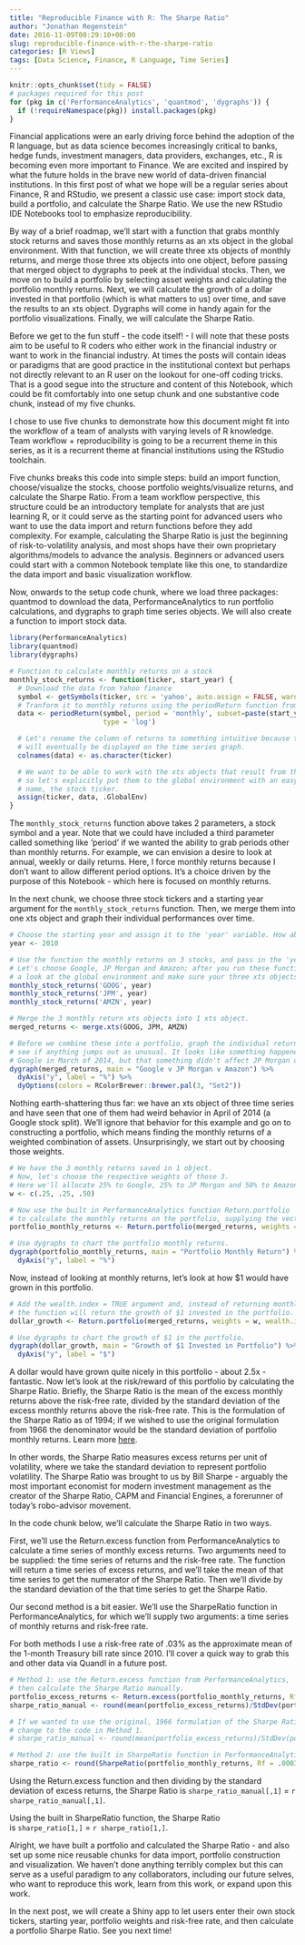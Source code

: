 ```yaml
---
title: "Reproducible Finance with R: The Sharpe Ratio"
author: "Jonathan Regenstein"
date: 2016-11-09T00:29:10+00:00
slug: reproducible-finance-with-r-the-sharpe-ratio
categories: [R Views]
tags: [Data Science, Finance, R Language, Time Series]
---
```


```r
knitr::opts_chunk$set(tidy = FALSE)
# packages required for this post
for (pkg in c('PerformanceAnalytics', 'quantmod', 'dygraphs')) {
  if (!requireNamespace(pkg)) install.packages(pkg)
}
```

Financial applications were an early driving force behind the adoption of the R language, but as data science becomes increasingly critical to banks, hedge funds, investment managers, data providers, exchanges, etc., R is becoming even more important to Finance. We are excited and inspired by what the future holds in the brave new world of data-driven financial institutions. In this first post of what we hope will be a regular series about Finance, R and RStudio, we present a classic use case: import stock data, build a portfolio, and calculate the Sharpe Ratio. We use the new RStudio IDE Notebooks tool to emphasize reproducibility.

By way of a brief roadmap, we'll start with a function that grabs monthly stock returns and saves those monthly returns as an xts object in the global environment. With that function, we will create three xts objects of monthly returns, and merge those three xts objects into one object, before passing that merged object to dygraphs to peek at the individual stocks. Then, we move on to build a portfolio by selecting asset weights and calculating the portfolio monthly returns. Next, we will calculate the growth of a dollar invested in that portfolio (which is what matters to us) over time, and save the results to an xts object. Dygraphs will come in handy again for the portfolio visualizations. Finally, we will calculate the Sharpe Ratio.

Before we get to the fun stuff - the code itself! - I will note that these posts aim to be useful to R coders who either work in the financial industry or want to work in the financial industry. At times the posts will contain ideas or paradigms that are good practice in the institutional context but perhaps not directly relevant to an R user on the lookout for one-off coding tricks. That is a good segue into the structure and content of this Notebook, which could be fit comfortably into one setup chunk and one substantive code chunk, instead of my five chunks.

I chose to use five chunks to demonstrate how this document might fit into the workflow of a team of analysts with varying levels of R knowledge. Team workflow + reproducibility is going to be a recurrent theme in this series, as it is a recurrent theme at financial institutions using the RStudio toolchain.

Five chunks breaks this code into simple steps: build an import function, choose/visualize the stocks, choose portfolio weights/visualize returns, and calculate the Sharpe Ratio. From a team workflow perspective, this structure could be an introductory template for analysts that are just learning R, or it could serve as the starting point for advanced users who want to use the data import and return functions before they add complexity. For example, calculating the Sharpe Ratio is just the beginning of risk-to-volatility analysis, and most shops have their own proprietary algorithms/models to advance the analysis. Beginners or advanced users could start with a common Notebook template like this one, to standardize the data import and basic visualization workflow.

Now, onwards to the setup code chunk, where we load three packages: quantmod to download the data, PerformanceAnalytics to run portfolio calculations, and dygraphs to graph time series objects. We will also create a function to import stock data.

```r
library(PerformanceAnalytics)
library(quantmod)
library(dygraphs)

# Function to calculate monthly returns on a stock
monthly_stock_returns <- function(ticker, start_year) {
  # Download the data from Yahoo finance
  symbol <- getSymbols(ticker, src = 'yahoo', auto.assign = FALSE, warnings = FALSE)
  # Tranform it to monthly returns using the periodReturn function from quantmod
  data <- periodReturn(symbol, period = 'monthly', subset=paste(start_year, "::", sep = ""),
                       type = 'log')

  # Let's rename the column of returns to something intuitive because the column name is what
  # will eventually be displayed on the time series graph.
  colnames(data) <- as.character(ticker)

  # We want to be able to work with the xts objects that result from this function
  # so let's explicitly put them to the global environment with an easy to use
  # name, the stock ticker.
  assign(ticker, data, .GlobalEnv)
}
```

The `monthly_stock_returns` function above takes 2 parameters, a stock symbol and a year. Note that we could have included a third parameter called something like ‘period' if we wanted the ability to grab periods other than monthly returns. For example, we can envision a desire to look at annual, weekly or daily returns. Here, I force monthly returns because I don't want to allow different period options. It's a choice driven by the purpose of this Notebook - which here is focused on monthly returns.

In the next chunk, we choose three stock tickers and a starting year argument for the `monthly_stock_returns` function. Then, we merge them into one xts object and graph their individual performances over time.

```r
# Choose the starting year and assign it to the 'year' variable. How about 2010?
year <- 2010

# Use the function the monthly returns on 3 stocks, and pass in the 'year' value
# Let's choose Google, JP Morgan and Amazon; after you run these functions, have
# a look at the global environment and make sure your three xts objects are there
monthly_stock_returns('GOOG', year)
monthly_stock_returns('JPM', year)
monthly_stock_returns('AMZN', year)

# Merge the 3 monthly return xts objects into 1 xts object.
merged_returns <- merge.xts(GOOG, JPM, AMZN)

# Before we combine these into a portfolio, graph the individual returns and
# see if anything jumps out as unusual. It looks like something happened to
# Google in March of 2014, but that something didn't affect JP Morgan or Amazon.
dygraph(merged_returns, main = "Google v JP Morgan v Amazon") %>%
  dyAxis("y", label = "%") %>%
  dyOptions(colors = RColorBrewer::brewer.pal(3, "Set2"))
```

Nothing earth-shattering thus far: we have an xts object of three time series and have seen that one of them had weird behavior in April of 2014 (a Google stock split). We'll ignore that behavior for this example and go on to constructing a portfolio, which means finding the monthly returns of a weighted combination of assets. Unsurprisingly, we start out by choosing those weights.

```r
# We have the 3 monthly returns saved in 1 object.
# Now, let's choose the respective weights of those 3.
# Here we'll allocate 25% to Google, 25% to JP Morgan and 50% to Amazon.
w <- c(.25, .25, .50)

# Now use the built in PerformanceAnalytics function Return.portfolio
# to calculate the monthly returns on the portfolio, supplying the vector of weights 'w'.
portfolio_monthly_returns <- Return.portfolio(merged_returns, weights = w)

# Use dygraphs to chart the portfolio monthly returns.
dygraph(portfolio_monthly_returns, main = "Portfolio Monthly Return") %>%
  dyAxis("y", label = "%")
```


Now, instead of looking at monthly returns, let's look at how $1 would have grown in this portfolio.

```r
# Add the wealth.index = TRUE argument and, instead of returning monthly returns,
# the function will return the growth of $1 invested in the portfolio.
dollar_growth <- Return.portfolio(merged_returns, weights = w, wealth.index = TRUE)

# Use dygraphs to chart the growth of $1 in the portfolio.
dygraph(dollar_growth, main = "Growth of $1 Invested in Portfolio") %>%
  dyAxis("y", label = "$")
```

A dollar would have grown quite nicely in this portfolio - about 2.5x - fantastic. Now let's look at the risk/reward of this portfolio by calculating the Sharpe Ratio. Briefly, the Sharpe Ratio is the mean of the excess monthly returns above the risk-free rate, divided by the standard deviation of the excess monthly returns above the risk-free rate. This is the formulation of the Sharpe Ratio as of 1994; if we wished to use the original formulation from 1966 the denominator would be the standard deviation of portfolio monthly returns. Learn more [here](http://web.stanford.edu/~wfsharpe/art/sr/sr.htm).

In other words, the Sharpe Ratio measures excess returns per unit of volatility, where we take the standard deviation to represent portfolio volatility. The Sharpe Ratio was brought to us by Bill Sharpe - arguably the most important economist for modern investment management as the creator of the Sharpe Ratio, CAPM and Financial Engines, a forerunner of today's robo-advisor movement.

In the code chunk below, we'll calculate the Sharpe Ratio in two ways.

First, we'll use the Return.excess function from PerformanceAnalytics to calculate a time series of monthly excess returns. Two arguments need to be supplied: the time series of returns and the risk-free rate. The function will return a time series of excess returns, and we'll take the mean of that time series to get the numerator of the Sharpe Ratio. Then we'll divide by the standard deviation of the that time series to get the Sharpe Ratio.

Our second method is a bit easier. We'll use the SharpeRatio function in PerformanceAnalytics, for which we'll supply two arguments: a time series of monthly returns and risk-free rate.

For both methods I use a risk-free rate of .03% as the approximate mean of the 1-month Treasury bill rate since 2010. I'll cover a quick way to grab this and other data via Quandl in a future post.

```r
# Method 1: use the Return.excess function from PerformanceAnalytics,
# then calculate the Sharpe Ratio manually.
portfolio_excess_returns <- Return.excess(portfolio_monthly_returns, Rf = .0003)
sharpe_ratio_manual <- round(mean(portfolio_excess_returns)/StdDev(portfolio_excess_returns), 4)

# If we wanted to use the original, 1966 formulation of the Sharpe Ratio, there is one small
# change to the code in Method 1.
# sharpe_ratio_manual <- round(mean(portfolio_excess_returns)/StdDev(portfolio_monthly_returns), 4)

# Method 2: use the built in SharpeRatio function in PerformanceAnalytics.
sharpe_ratio <- round(SharpeRatio(portfolio_monthly_returns, Rf = .0003), 4)
```

Using the Return.excess function and then dividing by the standard deviation of excess returns, the Sharpe Ratio is `sharpe_ratio_manual[,1]` = `r sharpe_ratio_manual[,1]`.

Using the built in SharpeRatio function, the Sharpe Ratio is `sharpe_ratio[1,]` = `r sharpe_ratio[1,]`.

Alright, we have built a portfolio and calculated the Sharpe Ratio - and also set up some nice reusable chunks for data import, portfolio construction and visualization. We haven't done anything terribly complex but this can serve as a useful paradigm to any collaborators, including our future selves, who want to reproduce this work, learn from this work, or expand upon this work.

In the next post, we will create a Shiny app to let users enter their own stock tickers, starting year, portfolio weights and risk-free rate, and then calculate a portfolio Sharpe Ratio. See you next time!
